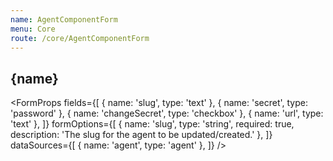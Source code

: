 ```yaml
---
name: AgentComponentForm
menu: Core
route: /core/AgentComponentForm
---
```





<h2>{name}</h2>

<FormProps
  fields={[
    { name: 'slug', type: 'text' },
    { name: 'secret', type: 'password' },
    { name: 'changeSecret', type: 'checkbox' },
    { name: 'url', type: 'text' },
  ]}
  formOptions={[
    {
      name: 'slug',
      type: 'string',
      required: true,
      description:
        'The slug for the agent to be updated/created.'
    },
  ]}
  dataSources={[
    { name: 'agent', type: 'agent' },
  ]}
/>
